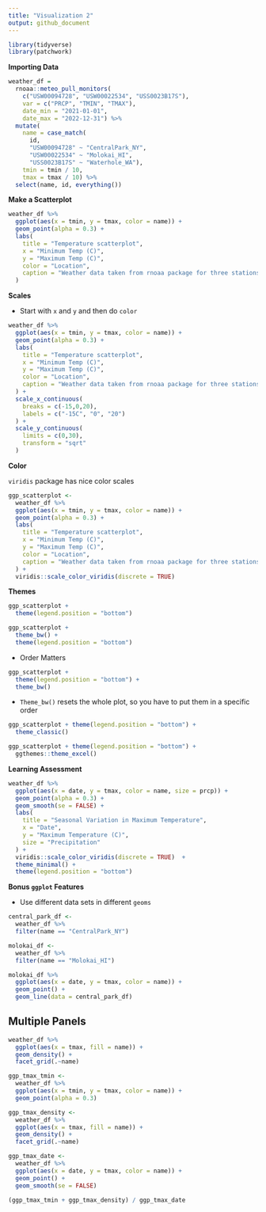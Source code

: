 ```yaml
---
title: "Visualization 2"
output: github_document
---
```


```r
library(tidyverse)
library(patchwork)
```

**Importing Data**
```r
weather_df = 
  rnoaa::meteo_pull_monitors(
    c("USW00094728", "USW00022534", "USS0023B17S"),
    var = c("PRCP", "TMIN", "TMAX"), 
    date_min = "2021-01-01",
    date_max = "2022-12-31") %>% 
  mutate(
    name = case_match(
      id, 
      "USW00094728" ~ "CentralPark_NY", 
      "USW00022534" ~ "Molokai_HI",
      "USS0023B17S" ~ "Waterhole_WA"),
    tmin = tmin / 10,
    tmax = tmax / 10) %>% 
  select(name, id, everything())
```

**Make a Scatterplot**

```r
weather_df %>% 
  ggplot(aes(x = tmin, y = tmax, color = name)) + 
  geom_point(alpha = 0.3) + 
  labs(
    title = "Temperature scatterplot", 
    x = "Minimum Temp (C)", 
    y = "Maximum Temp (C)",
    color = "Location", 
    caption = "Weather data taken from rnoaa package for three stations."
  )
```


**Scales**

- Start with `x` and `y` and then do `color`

```r
weather_df %>% 
  ggplot(aes(x = tmin, y = tmax, color = name)) + 
  geom_point(alpha = 0.3) + 
  labs(
    title = "Temperature scatterplot", 
    x = "Minimum Temp (C)", 
    y = "Maximum Temp (C)",
    color = "Location", 
    caption = "Weather data taken from rnoaa package for three stations."
  ) + 
  scale_x_continuous(
    breaks = c(-15,0,20), 
    labels = c("-15C", "0", "20")
  ) + 
  scale_y_continuous(
    limits = c(0,30), 
    transform = "sqrt"
  )
```

**Color**

`viridis` package has nice color scales 

```r
ggp_scatterplot <- 
  weather_df %>% 
  ggplot(aes(x = tmin, y = tmax, color = name)) + 
  geom_point(alpha = 0.3) + 
  labs(
    title = "Temperature scatterplot", 
    x = "Minimum Temp (C)", 
    y = "Maximum Temp (C)",
    color = "Location", 
    caption = "Weather data taken from rnoaa package for three stations."
  ) + 
  viridis::scale_color_viridis(discrete = TRUE)
```

**Themes**

```r
ggp_scatterplot + 
  theme(legend.position = "bottom")
```

```r
ggp_scatterplot + 
  theme_bw() + 
  theme(legend.position = "bottom")
```

- Order Matters 

```r
ggp_scatterplot + 
  theme(legend.position = "bottom") + 
  theme_bw() 
```

- `Theme_bw()` resets the whole plot, so you have to put them in a specific order

```r
ggp_scatterplot + theme(legend.position = "bottom") + 
  theme_classic()
```

```r
ggp_scatterplot + theme(legend.position = "bottom") + 
  ggthemes::theme_excel()
```

**Learning Assessment**

```r
weather_df %>% 
  ggplot(aes(x = date, y = tmax, color = name, size = prcp)) + 
  geom_point(alpha = 0.3) + 
  geom_smooth(se = FALSE) +
  labs(
    title = "Seasonal Variation in Maximum Temperature",
    x = "Date", 
    y = "Maximum Temperature (C)", 
    size = "Precipitation"
  ) +
  viridis::scale_color_viridis(discrete = TRUE)  + 
  theme_minimal() +
  theme(legend.position = "bottom") 
```

**Bonus `ggplot` Features**

- Use different data sets in different `geoms` 

```r
central_park_df <- 
  weather_df %>% 
  filter(name == "CentralPark_NY")

molokai_df <- 
  weather_df %>% 
  filter(name == "Molokai_HI")

molokai_df %>% 
  ggplot(aes(x = date, y = tmax, color = name)) + 
  geom_point() + 
  geom_line(data = central_park_df)
```

## Multiple Panels 

```r
weather_df %>% 
  ggplot(aes(x = tmax, fill = name)) + 
  geom_density() + 
  facet_grid(.~name)
```


```r
ggp_tmax_tmin <- 
  weather_df %>% 
  ggplot(aes(x = tmin, y = tmax, color = name)) + 
  geom_point(alpha = 0.3)

ggp_tmax_density <- 
  weather_df %>% 
  ggplot(aes(x = tmax, fill = name)) + 
  geom_density() + 
  facet_grid(.~name)

ggp_tmax_date <- 
  weather_df %>% 
  ggplot(aes(x = date, y = tmax, color = name)) + 
  geom_point() + 
  geom_smooth(se = FALSE)

(ggp_tmax_tmin + ggp_tmax_density) / ggp_tmax_date
```


